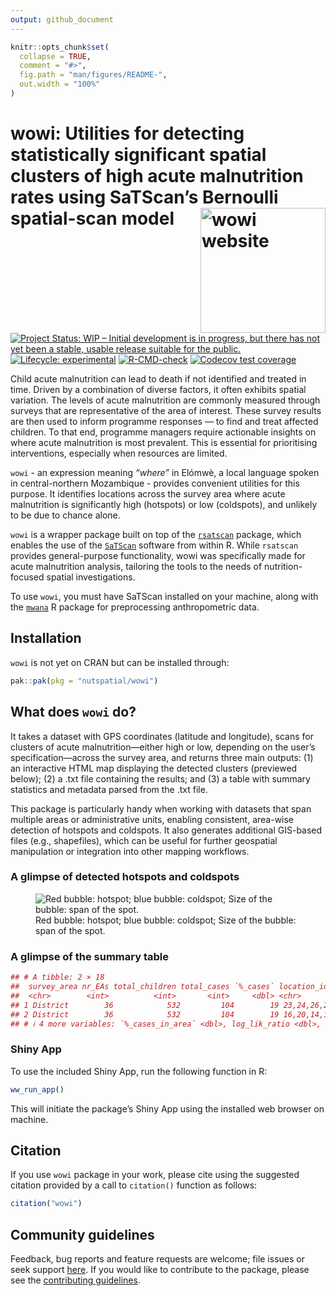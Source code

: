 ```yaml
---
output: github_document
---
```


<!-- README.md is generated from README.Rmd. Please edit that file -->

```r
knitr::opts_chunk$set(
  collapse = TRUE,
  comment = "#>",
  fig.path = "man/figures/README-",
  out.width = "100%"
)
```

# wowi: Utilities for detecting statistically significant spatial clusters of high acute malnutrition rates using SaTScan's Bernoulli spatial-scan model <a href="https://nutspatial.github.io/wowi/"><img src="man/figures/logo.jpg" align="right" height="200px" alt="wowi website" /></a>

 <!-- badges: start -->  
[![Project Status: WIP – Initial development is in progress, but there has not yet been a stable, usable release suitable for the public.](https://www.repostatus.org/badges/latest/wip.svg)](https://www.repostatus.org/#wip)
[![Lifecycle: experimental](https://img.shields.io/badge/lifecycle-experimental-orange.svg)](https://lifecycle.r-lib.org/articles/stages.html#experimental)
[![R-CMD-check](https://github.com/nutspatial/wowi/actions/workflows/R-CMD-check.yaml/badge.svg)](https://github.com/nutspatial/wowi/actions/workflows/R-CMD-check.yaml)
[![Codecov test coverage](https://codecov.io/gh/nutspatial/wowi/graph/badge.svg)](https://app.codecov.io/gh/nutspatial/wowi)  
 <!-- badges: end -->

Child acute malnutrition can lead to death if not identified and treated in time. Driven by a combination of diverse factors, it often exhibits spatial variation. The levels of acute malnutrition are commonly measured through surveys that are representative of the area of interest. These survey results are then used to inform programme responses — to find and treat affected children. To that end, programme managers require actionable insights on where acute malnutrition is most prevalent. This is essential for prioritising interventions, especially when resources are limited. 

`wowi` - an expression meaning *“where”* in Elómwè, a local language spoken in central-northern Mozambique - provides convenient utilities for this purpose. It identifies locations across the survey area where acute malnutrition is significantly high (hotspots) or low (coldspots), and unlikely to be due to chance alone.  

`wowi` is a wrapper package built on top of the [`rsatscan`](https://cran.r-project.org/web/packages/rsatscan/index.html) package, which enables the use of the [`SaTScan`](https://www.satscan.org) software from within R. While `rsatscan` provides general-purpose functionality, wowi was specifically made for acute malnutrition analysis, tailoring the tools to the needs of nutrition-focused spatial investigations. 

To use `wowi`, you must have SaTScan installed on your machine, along with the [`mwana`](https://nutriverse.io/mwana/dev/) R package for preprocessing anthropometric data.

## Installation  

`wowi` is not yet on CRAN but can be installed through:
```r
pak::pak(pkg = "nutspatial/wowi")
```

## What does `wowi` do? 

It takes a dataset with GPS coordinates (latitude and longitude), scans for clusters of acute malnutrition—either high or low, depending on the user’s specification—across the survey area, and returns three main outputs: (1) an interactive HTML map displaying the detected clusters (previewed below); (2) a .txt file containing the results; and (3) a table with summary statistics and metadata parsed from the .txt file.

This package is particularly handy when working with datasets that span multiple areas or administrative units, enabling consistent, area-wise detection of hotspots and coldspots. It also generates additional GIS-based files (e.g., shapefiles), which can be useful for further geospatial manipulation or integration into other mapping workflows.

### A glimpse of detected hotspots and coldspots
![Red bubble: hotspot; blue bubble: coldspot; Size of the bubble: span of the spot.](man/figures/detected-clusters.png)

### A glimpse of the summary table
```r
## # A tibble: 2 × 18
##  survey_area nr_EAs total_children total_cases `%_cases` location_ids   geo   radius span  children n_cases expected_cases observedExpected relative_risk
##  <chr>        <int>          <int>       <int>     <dbl> <chr>          <chr> <chr>  <chr>    <int>   <int>          <dbl>            <dbl>         <dbl>
## 1 District        36            532         104        19 23,24,26,25,3… 13.6… 1.43 … 1.88…      170       4           33.2             0.12         0.085
## 2 District        36            532         104        19 16,20,14,12,1… 13.8… 26.24… 43.5…      258      84           50.4             1.67         4.46
## # ℹ 4 more variables: `%_cases_in_area` <dbl>, log_lik_ratio <dbl>, pvalue <dbl>, ipc_amn <chr>
```

### Shiny App  

To use the included Shiny App, run the following function in R: 

```r
ww_run_app()
```

This will initiate the package's Shiny App using the installed web browser 
on machine.


## Citation  

If you use `wowi` package in your work, please cite using the suggested citation provided by a call to `citation()` function as follows: 

```r
citation("wowi")
```

## Community guidelines  

Feedback, bug reports and feature requests are welcome; file issues or seek support [here](https://github.com/nutspatial/wowi/issues). If you would like to contribute to the package, please see the [contributing guidelines](https://nutspatial.github.io/wowi/CONTRIBUTING.html).
